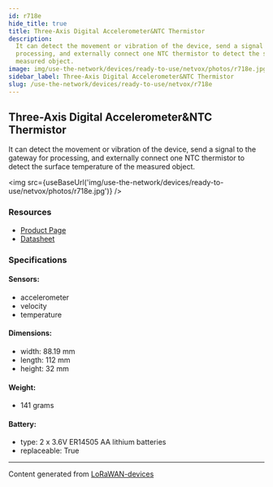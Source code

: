 ```yaml
---
id: r718e
hide_title: true
title: Three-Axis Digital Accelerometer&NTC Thermistor
description:
  It can detect the movement or vibration of the device, send a signal to the gateway for
  processing, and externally connect one NTC thermistor to detect the surface temperature of the
  measured object.
image: img/use-the-network/devices/ready-to-use/netvox/photos/r718e.jpg
sidebar_label: Three-Axis Digital Accelerometer&NTC Thermistor
slug: /use-the-network/devices/ready-to-use/netvox/r718e
---
```



## Three-Axis Digital Accelerometer&NTC Thermistor

It can detect the movement or vibration of the device, send a signal to the gateway for processing,
and externally connect one NTC thermistor to detect the surface temperature of the measured object.

<img src={useBaseUrl('img/use-the-network/devices/ready-to-use/netvox/photos/r718e.jpg')} />

### Resources

- [Product Page](http://www.netvox.com.tw/product.asp?pro=R718E)
- [Datasheet](http://www.netvox.com.tw/um/R718E/R718Edatasheet.pdf)

### Specifications

#### Sensors:

- accelerometer
- velocity
- temperature

#### Dimensions:

- width: 88.19 mm
- length: 112 mm
- height: 32 mm

#### Weight:

- 141 grams

#### Battery:

- type: 2 x 3.6V ER14505 AA lithium batteries
- replaceable: True

---

Content generated from [LoRaWAN-devices](https://github.com/TheThingsNetwork/lorawan-devices)
